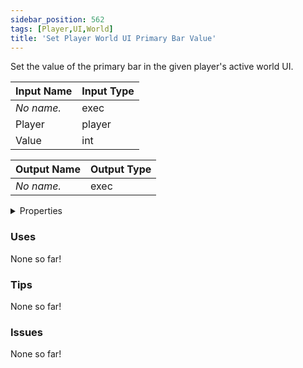 ```yaml
---
sidebar_position: 562
tags: [Player,UI,World]
title: 'Set Player World UI Primary Bar Value'
---
```


Set the value of the primary bar in the given player's active world UI.




<EsbSvg />

| Input Name | Input Type |
|-----------|-----------|
| *No name.* | exec |
| Player | player |
| Value | int |

| Output Name | Output Type |
|-----------|-----------|
| *No name.* | exec |


<details>
  <summary>Properties</summary>
  <div>
    <div>
    <table>
      <thead>
        <tr>
          <th>Is beta required?</th>
          <th>❌</th>
        </tr>
        <tr>
          <th>Is this chip a trolling risk?</th>
          <th>❌</th>
        </tr>
        <tr>
          <th>Is this chip a role assignment risk?</th>
          <th>❌</th>
        </tr>
        <tr>
          <th>Chip UUID</th>
          <th>7d868adf-0fe5-4a21-9dda-f04c4a6f77af</th>
        </tr>
      </thead>
    </table>
    </div>
  </div>
</details>

### Uses

None so far!

### Tips

None so far!

### Issues

None so far!